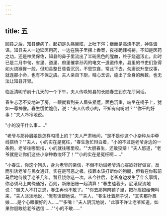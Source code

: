 ```yaml
---
---
---
```

title: 五
---




回县之后，知县便病了。起初是头痛目眩，上吐下泻；继而是高烧不退，神昏谵语。知县夫人一边延医用药，一边在院子里摆上香案，夜夜跪拜祝祷。不知是医药之功，还是神灵保佑，知县的鼻子里流出了半碗黑色的腥血，终于烧退泻止。此时已是二月中旬，省里、道里、府里催拿孙丙的电文一道道传来，县里的书吏们急得如火烧猴臀一般，但知县整日昏昏沉沉，不思饮食，常此下去，勿庸说升堂议事，就连那小命，也有不保之虞。夫人亲自下厨，精心烹调，施出了全身的解数，也无法让知县开胃。

临近清明节前十几天的一个下午，夫人传唤知县的长随春生到东花厅问话。

春生忐忑不安地进了房，一眼就看到夫人眉头紧蹙，面色沉重，端坐在椅子上，犹如一尊神像。春生慌忙跪倒，说："夫人传唤小的，不知有何吩咐？""你干的好事！"夫人冷冷地说。

"小的没干什么事……"

"老爷与那孙眉娘是怎样勾搭上的？"夫人严肃地问，"是不是你这个小杂种从中牵线搭桥？""夫人，小的实在是冤枉，"春生急忙辩白着，"小的不过是老爷身边的一条狗，老爷往哪里指，小的就往哪里咬。""大胆春生，还敢狡辩！"夫人怒道，"老爷就是让你们这些小杂种教唆坏了！""小的实在是冤枉啊……"

"小春生，你这个狗头，身为老爷的亲信，不但不劝诫老爷清心寡欲好好做官，反而引诱老爷与民女通奸，实在是可恶之极。按罪本该打断你的狗腿，但看在你鞍前马后地侍候了老爷几年，暂且饶你这一次。从今往后，老爷身边发生了什么事情，你必须马上向俺通报，否则，新账旧账一起清算！"春生磕着头，屁滚尿流地说："谢夫人不打之恩，春生再也不敢了。""你去那狗肉铺子里，把孙眉娘给俺叫来，"夫人淡淡地说，"俺有话跟她说。""夫人，"春生壮着胆子说，"其实那孙眉娘……是个心眼很好的人……""多嘴！"夫人阴沉地说，"此事不许让老爷知道，如果你胆敢给老爷透信……""小的不敢……"